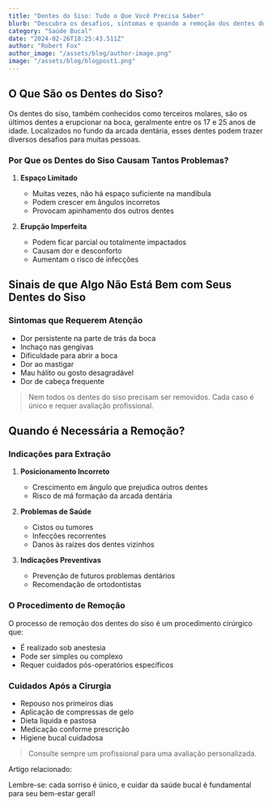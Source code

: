 ```yaml
---
title: "Dentes do Siso: Tudo o Que Você Precisa Saber"
blurb: "Descubra os desafios, sintomas e quando a remoção dos dentes do siso é necessária em nosso guia completo."
category: "Saúde Bucal"
date: "2024-02-26T18:25:43.511Z"
author: "Robert Fox"
author_image: "/assets/blog/author-image.png"
image: "/assets/blog/blogpost1.png"
---
```


<HeroImage src="/assets/blog/blogpost1_lg1.png" alt="Imagem representando dentes do siso" />

## O Que São os Dentes do Siso?

Os dentes do siso, também conhecidos como terceiros molares, são os últimos dentes a erupcionar na boca, geralmente entre os 17 e 25 anos de idade. Localizados no fundo da arcada dentária, esses dentes podem trazer diversos desafios para muitas pessoas.

### Por Que os Dentes do Siso Causam Tantos Problemas?

1. **Espaço Limitado**
   - Muitas vezes, não há espaço suficiente na mandíbula
   - Podem crescer em ângulos incorretos
   - Provocam apinhamento dos outros dentes

2. **Erupção Imperfeita**
   - Podem ficar parcial ou totalmente impactados
   - Causam dor e desconforto
   - Aumentam o risco de infecções

<ImageGroup>
  <BlogImage
    size="sm"
    src="/assets/blog/blogpost1_s1.png"
    alt="Raio-x de dentes do siso"
  />
  <BlogImage
    size="sm"
    src="/assets/blog/blogpost1_s2.png"
    alt="Ilustração de dentes do siso"
  />
</ImageGroup>

## Sinais de que Algo Não Está Bem com Seus Dentes do Siso

### Sintomas que Requerem Atenção

- Dor persistente na parte de trás da boca
- Inchaço nas gengivas
- Dificuldade para abrir a boca
- Dor ao mastigar
- Mau hálito ou gosto desagradável
- Dor de cabeça frequente

> Nem todos os dentes do siso precisam ser removidos. Cada caso é único e requer avaliação profissional.

## Quando é Necessária a Remoção?

### Indicações para Extração

1. **Posicionamento Incorreto**
   - Crescimento em ângulo que prejudica outros dentes
   - Risco de má formação da arcada dentária

2. **Problemas de Saúde**
   - Cistos ou tumores
   - Infecções recorrentes
   - Danos às raízes dos dentes vizinhos

3. **Indicações Preventivas**
   - Prevenção de futuros problemas dentários
   - Recomendação de ortodontistas

### O Procedimento de Remoção

O processo de remoção dos dentes do siso é um procedimento cirúrgico que:
- É realizado sob anestesia
- Pode ser simples ou complexo
- Requer cuidados pós-operatórios específicos

### Cuidados Após a Cirurgia

- Repouso nos primeiros dias
- Aplicação de compressas de gelo
- Dieta líquida e pastosa
- Medicação conforme prescrição
- Higiene bucal cuidadosa

> Consulte sempre um profissional para uma avaliação personalizada.

<LinkGroup>
  Artigo relacionado:
  <LinkItem linkTo="#" linkText="Cirurgias Odontológicas: O Que Esperar"/>
</LinkGroup>

Lembre-se: cada sorriso é único, e cuidar da saúde bucal é fundamental para seu bem-estar geral!